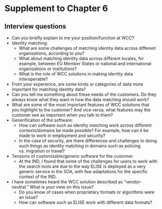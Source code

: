 # Supplement to Chapter 6

## Interview questions

* Can you briefly explain to me your position/function at WCC?
* Identity matching:
  + What are some challenges of matching identity data across different organizations, according to you?
  + What about matching identity data across different locales, for example, between EU Member States or national and international organizations or institutions?
  + What is the role of WCC solutions in making identity data interoperable?
* From your experience, are some kinds or categories of data more important for matching identity data?
* Can you tell me something about these needs of the customers. Do they always know what they want in how the data matching should work?
* What are some of the most important features of WCC solutions that you highlight to the customer? And vice versa, what features may the customer see as important when you talk to them?
* Generification of the software:
  + How can software such as identity matching work across different contexts/domains be made possible? For example, how can it be made to work in employment and security?
  + In the case of security, are there differences and challenges to doing such things as identity matching in domains such as policing vs. migration or travel?
* Tensions of customizable/generic software for the customer.
  + At the IND, I found that some of the challenges for users to work with the search tools are due to the way ELISE is deployed as a very generic service in the SOA, with few adaptations for the specific context of the IND.
* I have sometimes heard the WCC solution described as “vendor-neutral.” What is your view on this issue?
  + Do you know of cases when proprietary formats or algorithms were an issue?
  + How can software such as ELISE work with different data formats?

